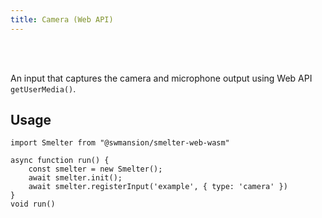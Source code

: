 ```yaml
---
title: Camera (Web API)
---
```


<Badge text="Browser (WASM)" variant="tip" size="large" />

<br />
<br />


An input that captures the camera and microphone output using Web API `getUserMedia()`.

## Usage

```tsx title=cameraInputExample.tsx
import Smelter from "@swmansion/smelter-web-wasm"

async function run() {
    const smelter = new Smelter();
    await smelter.init();
    await smelter.registerInput('example', { type: 'camera' })
}
void run()
```

